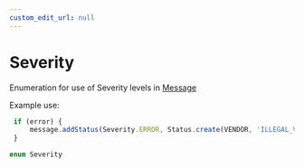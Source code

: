 ```yaml
---
custom_edit_url: null
---
```


# Severity

<div className="doc-subtitle">

Enumeration for use of Severity levels in [Message](../classes/Message)

Example use:
```js
 if (error) {
     message.addStatus(Severity.ERROR, Status.create(VENDOR, 'ILLEGAL_VALUE', valueString));
 }
```

</div>

```ts
enum Severity
```